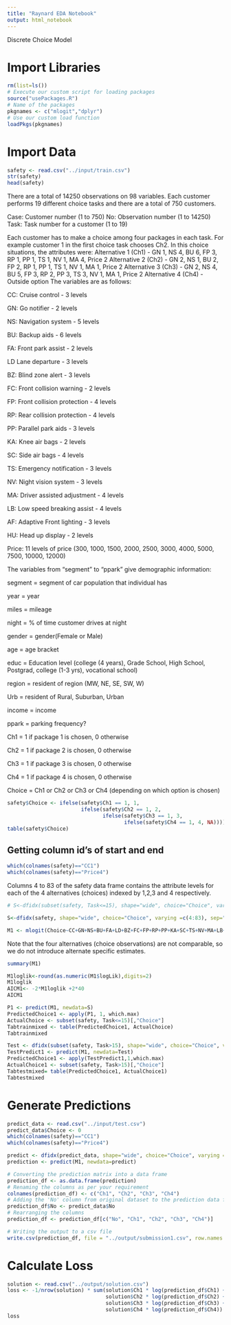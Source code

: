 ```yaml
---
title: "Raynard EDA Notebook"
output: html_notebook
---
```


Discrete Choice Model

# Import Libraries
```r
rm(list=ls())
# Execute our custom script for loading packages
source("usePackages.R")
# Name of the packages 
pkgnames <- c("mlogit","dplyr")
# Use our custom load function
loadPkgs(pkgnames)
```

# Import Data
```r
safety <- read.csv("../input/train.csv")
str(safety)
head(safety)
```
There are a total of 14250 observations on 98 variables. Each customer performs 19 different choice tasks and there are a total of 750 customers.

Case: Customer number (1 to 750)
No: Observation number (1 to 14250)
Task: Task number for a customer (1 to 19)

Each customer has to make a choice among four packages in each task. For example customer 1 in the first choice task chooses Ch2. In this choice situations, the attributes were:
Alternative 1 (Ch1) - GN 1, NS 4, BU 6, FP 3, RP 1, PP 1, TS 1, NV 1, MA 4, Price 2
Alternative 2 (Ch2) - GN 2, NS 1, BU 2, FP 2, RP 1, PP 1, TS 1, NV 1, MA 1, Price 2
Alternative 3 (Ch3) - GN 2, NS 4, BU 5, FP 3, RP 2, PP 3, TS 3, NV 1, MA 1, Price 2
Alternative 4 (Ch4) - Outside option
The variables are as follows:

CC: Cruise control - 3 levels

GN: Go notifier - 2 levels

NS: Navigation system - 5 levels

BU: Backup aids - 6 levels

FA: Front park assist - 2 levels

LD  Lane departure - 3 levels

BZ: Blind zone alert - 3 levels

FC: Front collision warning - 2 levels

FP: Front collision protection - 4 levels

RP: Rear collision protection - 4 levels

PP: Parallel park aids - 3 levels

KA: Knee air bags - 2 levels

SC: Side air bags - 4 levels

TS: Emergency notification - 3 levels

NV: Night vision system - 3 levels

MA: Driver assisted adjustment - 4 levels

LB: Low speed breaking assist - 4 levels

AF: Adaptive Front lighting - 3 levels

HU: Head up display - 2 levels

Price: 11 levels of price (300, 1000, 1500, 2000, 2500, 3000, 4000, 5000, 7500, 10000, 12000)

The variables from "segment" to "ppark" give demographic information:

segment = segment of car population that individual has

year = year

miles = mileage

night = % of time customer drives at night

gender = gender(Female or Male)

age = age bracket

educ = Education level (college (4 years), Grade School, High School, Postgrad, college (1-3 yrs), vocational school)

region = resident of region (MW, NE, SE, SW, W)

Urb = resident of  Rural, Suburban, Urban

income = income

ppark = parking frequency?

Ch1 = 1 if package 1 is chosen, 0 otherwise

Ch2 = 1 if package 2 is chosen, 0 otherwise

Ch3 = 1 if package 3 is chosen, 0 otherwise

Ch4 = 1 if package 4 is chosen, 0 otherwise

Choice = Ch1 or Ch2 or Ch3 or Ch4 (depending on which option is chosen)

```r
safety$Choice <- ifelse(safety$Ch1 == 1, 1,
                        ifelse(safety$Ch2 == 1, 2,
                               ifelse(safety$Ch3 == 1, 3,
                                      ifelse(safety$Ch4 == 1, 4, NA))))
table(safety$Choice)
```

## Getting column id's of start and end
```r
which(colnames(safety)=="CC1")
which(colnames(safety)=="Price4")
```

Columns 4 to 83 of the safety data frame contains the attribute levels for each of the 4 alternatives (choices) indexed by 1,2,3 and 4 respectively.

```r
# S<-dfidx(subset(safety, Task<=15), shape="wide", choice="Choice", varying =c(4:83), sep="",idx = list(c("No", "Case")))

S<-dfidx(safety, shape="wide", choice="Choice", varying =c(4:83), sep="",idx = list(c("No", "Case")))
```

```r
M1 <- mlogit(Choice~CC+GN+NS+BU+FA+LD+BZ+FC+FP+RP+PP+KA+SC+TS+NV+MA+LB+AF+HU+Price-1, data=S, rpar=c(CC='n', GN='n', NS='n', BU='n',FA='n',LD='n',BZ='n',FC='n',FP='n',RP='n',PP='n',KA='n',SC='n',TS='n',NV='n',MA='n',LB='n',AF='n',HU='n',Price='n'), panel = TRUE, print.level=TRUE)
```
Note that the four alternatives (choice observations) are not comparable, so we do not introduce alternate specific estimates.

```r
summary(M1)
```

```r
M1loglik<-round(as.numeric(M1$logLik),digits=2)
M1loglik
AICM1<- -2*M1loglik +2*40
AICM1
```

```r
P1 <- predict(M1, newdata=S)
PredictedChoice1 <- apply(P1, 1, which.max)
ActualChoice <- subset(safety, Task<=15)[,"Choice"]
Tabtrainmixed <- table(PredictedChoice1, ActualChoice)
Tabtrainmixed
```
```r
Test <- dfidx(subset(safety, Task>15), shape="wide", choice="Choice", varying = c(4:83), sep="",idx = list(c("No", "Case")))
TestPredict1 <- predict(M1, newdata=Test)
PredictedChoice1 <- apply(TestPredict1,1,which.max)
ActualChoice1 <- subset(safety, Task>15)[,"Choice"]
Tabtestmixed= table(PredictedChoice1, ActualChoice1)
Tabtestmixed
```
# Generate Predictions
```r
predict_data <- read.csv("../input/test.csv")
predict_data$Choice <- 0
which(colnames(safety)=="CC1")
which(colnames(safety)=="Price4")
```
```r
predict <- dfidx(predict_data, shape="wide", choice="Choice", varying = c(4:83), sep="",idx = list(c("No", "Case")))
prediction <- predict(M1, newdata=predict)

# Converting the prediction matrix into a data frame
prediction_df <- as.data.frame(prediction)
# Renaming the columns as per your requirement
colnames(prediction_df) <- c("Ch1", "Ch2", "Ch3", "Ch4")
# Adding the 'No' column from original dataset to the prediction data frame
prediction_df$No <- predict_data$No
# Rearranging the columns
prediction_df <- prediction_df[c("No", "Ch1", "Ch2", "Ch3", "Ch4")]

# Writing the output to a csv file
write.csv(prediction_df, file = "../output/submission1.csv", row.names = FALSE)
```

# Calculate Loss
```r
solution <- read.csv("../output/solution.csv")
loss <- -1/nrow(solution) * sum(solution$Ch1 * log(prediction_df$Ch1) +
                                solution$Ch2 * log(prediction_df$Ch2) +
                                solution$Ch3 * log(prediction_df$Ch3) +
                                solution$Ch4 * log(prediction_df$Ch4))
loss
```
